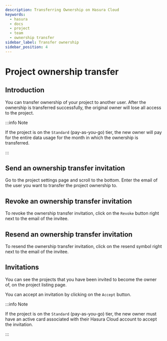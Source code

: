 ```yaml
---
description: Transferring Ownership on Hasura Cloud
keywords:
  - hasura
  - docs
  - project
  - team
  - ownership transfer
sidebar_label: Transfer ownership
sidebar_position: 4
---
```



# Project ownership transfer

## Introduction

You can transfer ownership of your project to another user. After the
ownership is transferred successfully, the original owner will lose all
access to the project.

:::info Note

If the project is on the `Standard` (pay-as-you-go) tier, the new owner
will pay for the entire data usage for the month in which the ownership
is transferred.

:::

## Send an ownership transfer invitation

Go to the project settings page and scroll to the bottom. Enter the
email of the user you want to transfer the project ownership to.

<Thumbnail
  src="/img/graphql/cloud/projects/transfer-ownership.png"
  alt="Transfer Project Ownership"
  width="1146px"
/>

## Revoke an ownership transfer invitation

To revoke the ownership transfer invitation, click on the `Revoke`
button right next to the email of the invitee.

<Thumbnail
  src="/img/graphql/cloud/projects/remove-ownership.png"
  alt="Remove transfer ownership invite"
  width="1146px"
/>

## Resend an ownership transfer invitation

To resend the ownership transfer invitation, click on the resend symbol
right next to the email of the invitee.

<Thumbnail
  src="/img/graphql/cloud/projects/resent-ownership.png"
  alt="Resend transfer ownership invite"
  width="1146px"
/>

## Invitations

You can see the projects that you have been invited to become the owner
of, on the project listing page.

<Thumbnail
  src="/img/graphql/cloud/projects/project-ownership-invitation.png"
  alt="Projects invited to own"
  width="1146px"
/>

You can accept an invitation by clicking on the `Accept` button.

:::info Note

If the project is on the `Standard` (pay-as-you-go) tier, the new owner
must have an active card associated with their Hasura Cloud account to
accept the invitation.

:::
